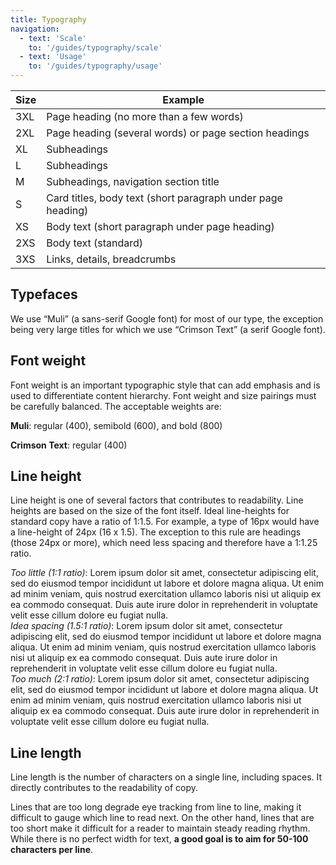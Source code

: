 ```yaml
---
title: Typography
navigation:
  - text: 'Scale'
    to: '/guides/typography/scale'
  - text: 'Usage'
    to: '/guides/typography/usage'
---
```



|Size|Example|
|----|----|
|3XL|Page heading (no more than a few words)|
|2XL|Page heading (several words) or page section headings|
|XL|Subheadings|
|L|Subheadings|
|M|Subheadings, navigation section title|
|S|Card titles, body text (short paragraph under page heading)|
|XS|Body text (short paragraph under page heading)|
|2XS|Body text (standard)|
|3XS|Links, details, breadcrumbs|

## Typefaces

We use “Muli” (a sans-serif Google font) for most of our type, the exception being very large titles for which we use “Crimson Text” (a serif Google font).

## Font weight

Font weight is an important typographic style that can add emphasis and is used to differentiate content hierarchy. Font weight and size pairings must be carefully balanced. The acceptable weights are:

**Muli**: regular (400), semibold (600), and bold (800)

**Crimson Text**: regular (400)

## Line height

Line height is one of several factors that contributes to readability. Line heights are based on the size of the font itself. Ideal line-heights for standard copy have a ratio of 1:1.5. For example, a type of 16px would have a line-height of 24px (16 x 1.5). The exception to this rule are headings (those 24px or more), which need less spacing and therefore have a 1:1.25 ratio.

<div aria-hidden="true" style={{
  lineHeight: '1',
  maxWidth: '38rem'
}}>
  <em style={{ color: COLORS.coral['400'], fontWeight: '800' }}>Too little</em> <em style={{ fontWeight: '800' }}>(1:1 ratio)</em>: Lorem ipsum dolor sit amet, consectetur adipiscing elit, sed do eiusmod tempor incididunt ut labore et dolore magna aliqua. Ut enim ad minim veniam, quis nostrud exercitation ullamco laboris nisi ut aliquip ex ea commodo consequat. Duis aute irure dolor in reprehenderit in voluptate velit esse cillum dolore eu fugiat nulla.
</div>

<div aria-hidden="true" style={{
  lineHeight: '1.5',
  maxWidth: '38rem'
}}>
  <em style={{ color: COLORS.teal['400'], fontWeight: '800'  }}>Idea spacing</em> <em style={{ fontWeight: '800' }}> (1.5:1 ratio)</em>: Lorem ipsum dolor sit amet, consectetur adipiscing elit, sed do eiusmod tempor incididunt ut labore et dolore magna aliqua. Ut enim ad minim veniam, quis nostrud exercitation ullamco laboris nisi ut aliquip ex ea commodo consequat. Duis aute irure dolor in reprehenderit in voluptate velit esse cillum dolore eu fugiat nulla.
</div>

<div aria-hidden="true" style={{
  lineHeight: '2',
  maxWidth: '38rem'
}}>
  <em style={{ color: COLORS.coral['400'], fontWeight: '800'  }}>Too much</em> <em style={{ fontWeight: '800' }}> (2:1 ratio)</em>: Lorem ipsum dolor sit amet, consectetur adipiscing elit, sed do eiusmod tempor incididunt ut labore et dolore magna aliqua. Ut enim ad minim veniam, quis nostrud exercitation ullamco laboris nisi ut aliquip ex ea commodo consequat. Duis aute irure dolor in reprehenderit in voluptate velit esse cillum dolore eu fugiat nulla.
</div>

## Line length

Line length is the number of characters on a single line, including spaces. It directly contributes to the readability of copy.

Lines that are too long degrade eye tracking from line to line, making it difficult to gauge which line to read next. On the other hand, lines that are too short make it difficult for a reader to maintain steady reading rhythm. While there is no perfect width for text, **a good goal is to aim for 50-100 characters per line**.

<img src={lineLength} alt="" />